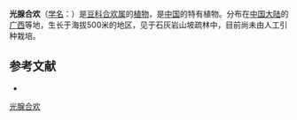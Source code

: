 {{Speciesbox
| name = 光腺合欢
| status = 
| status_system = 
| image =
| genus = Albizia
| species = calcarea
| authority = Y. H. Huang
}}

'''光腺合欢'''（[[学名|学名]]：{{lang|la|''Albizia calcarea''}}）是[[豆科|豆科]][[合欢属|合欢属]]的[[植物|植物]]，是[[中国|中国]]的特有植物。分布在[[中国大陆|中国大陆]]的[[广西|广西]]等地，生长于海拔500米的地区，见于石灰岩山坡疏林中，目前尚未由人工引种栽培。

== 参考文献 ==
<div class="references-small">
* {{cite web| url =http://www.bioinfo.cn/db05/KmzwSpecies.php?action=view&id=13534| title =光腺合欢| work =《中国高等植物数据库全库》| publisher =中国科学院微生物研究所| author =昆明植物研究所| accessdate =2009-02-24| deadurl =yes| archiveurl =https://web.archive.org/web/20160305014959/http://www.bioinfo.cn/db05/KmzwSpecies.php?action=view&id=13534| archivedate =2016-03-05}}
</div>
{{Taxonbar|from=Q10890687}}

[[Category:合欢属|光腺合欢]]


{{植物小作品}}
